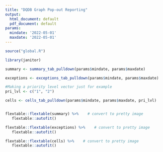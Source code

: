 ```yaml
---
title: "DQDB Graph Pop-out Reporting"
output:
  html_document: default
  pdf_document: default
params:
  mindate: '2022-05-01'
  maxdate: '2022-05-01'
---
```


```r
source("global.R")

library(janitor)

```


```r

summary <- summary_tab_pulldown(params$mindate, params$maxdate)

```

```r
exceptions <- exceptions_tab_pulldown(params$mindate, params$maxdate)


```

```r
#Making a priority level vector just for example
pri_lvl <- c("1", "2")

cells <- cells_tab_pulldown(params$mindate, params$maxdate, pri_lvl)



```
```r
flextable::flextable(summary) %>%    # convert to pretty image
   flextable::autofit() 

flextable::flextable(exceptions) %>%    # convert to pretty image
   flextable::autofit() 

flextable::flextable(cells) %>%    # convert to pretty image
   flextable::autofit() 
```


